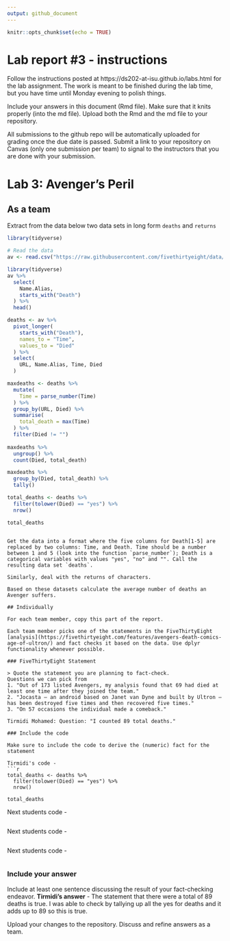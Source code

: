 ```yaml
---
output: github_document
---
```


<!-- README.md is generated from README.Rmd. Please edit the README.Rmd file -->


```r
knitr::opts_chunk$set(echo = TRUE)
```

# Lab report #3 - instructions

Follow the instructions posted at https://ds202-at-isu.github.io/labs.html for the lab assignment. The work is meant to be finished during the lab time, but you have time until Monday evening to polish things.

Include your answers in this document (Rmd file). Make sure that it knits properly (into the md file). Upload both the Rmd and the md file to your repository.  

All submissions to the github repo will be automatically uploaded for grading once the due date is passed.
Submit a link to your repository on Canvas (only one submission per team) to signal to the instructors that you are done with your submission.

# Lab 3: Avenger's Peril

## As a team

Extract from the data below two data sets in long form `deaths` and `returns`

```r
library(tidyverse)

# Read the data
av <- read.csv("https://raw.githubusercontent.com/fivethirtyeight/data/master/avengers/avengers.csv", stringsAsFactors = FALSE)

library(tidyverse)
av %>% 
  select(
    Name.Alias,
    starts_with("Death")
  ) %>% 
  head()

deaths <- av %>% 
  pivot_longer(
    starts_with("Death"),
    names_to = "Time",
    values_to = "Died"
  ) %>%
  select(
    URL, Name.Alias, Time, Died
  )

maxdeaths <- deaths %>% 
  mutate(
    Time = parse_number(Time)
  ) %>% 
  group_by(URL, Died) %>% 
  summarise(
    total_death = max(Time)
  ) %>%
  filter(Died != "")
  
maxdeaths %>% 
  ungroup() %>% 
  count(Died, total_death)

maxdeaths %>%
  group_by(Died, total_death) %>%
  tally()

total_deaths <- deaths %>%
  filter(tolower(Died) == "yes") %>%
  nrow()

total_deaths

```
```

Get the data into a format where the five columns for Death[1-5] are replaced by two columns: Time, and Death. Time should be a number between 1 and 5 (look into the function `parse_number`); Death is a categorical variables with values "yes", "no" and "". Call the resulting data set `deaths`. 

Similarly, deal with the returns of characters.

Based on these datasets calculate the average number of deaths an Avenger suffers. 

## Individually

For each team member, copy this part of the report. 

Each team member picks one of the statements in the FiveThirtyEight [analysis](https://fivethirtyeight.com/features/avengers-death-comics-age-of-ultron/) and fact checks it based on the data. Use dplyr functionality whenever possible.

### FiveThirtyEight Statement

> Quote the statement you are planning to fact-check.
Questions we can pick from 
1. "Out of 173 listed Avengers, my analysis found that 69 had died at least one time after they joined the team."
2. "Jocasta — an android based on Janet van Dyne and built by Ultron — has been destroyed five times and then recovered five times."
3. "On 57 occasions the individual made a comeback."

Tirmidi Mohamed: Question: "I counted 89 total deaths."

### Include the code

Make sure to include the code to derive the (numeric) fact for the statement

Tirmidi's code -
```r
total_deaths <- deaths %>%
  filter(tolower(Died) == "yes") %>%
  nrow()

total_deaths
```
Next students code - 

```r

```
Next students code - 

```r

```
Next students code -

```r

```
### Include your answer

Include at least one sentence discussing the result of your fact-checking endeavor.
**Tirmidi's answer**
 - The statement that there were a total of 89 deaths is true. I was able to check by tallying up all the yes for deaths and it adds up to 89 so this is true.

Upload your changes to the repository. Discuss and refine answers as a team.
